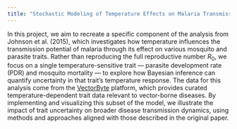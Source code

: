```yaml
---
title: "Stochastic Modeling of Temperature Effects on Malaria Transmission Using Vector Traits"
---
```


In this project, we aim to recreate a specific component of the analysis from Johnson et al. (2015), which investigates how temperature influences the transmission potential of malaria through its effect on various mosquito and parasite traits. Rather than reproducing the full reproductive number $R_0$, we focus on a single temperature-sensitive trait — parasite development rate (PDR) and mosquito mortality — to explore how Bayesian inference can quantify uncertainty in that trait’s temperature response. The data for this analysis come from the [VectorByte](https://www.vectorbyte.org/) platform, which provides curated temperature-dependent trait data relevant to vector-borne diseases. By implementing and visualizing this subset of the model, we illustrate the impact of trait uncertainty on broader disease transmission dynamics, using methods and approaches aligned with those described in the original paper.

